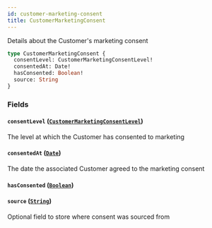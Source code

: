 ```yaml
---
id: customer-marketing-consent
title: CustomerMarketingConsent
---
```



Details about the Customer's marketing consent


```graphql
type CustomerMarketingConsent {
  consentLevel: CustomerMarketingConsentLevel!
  consentedAt: Date!
  hasConsented: Boolean!
  source: String
}
```


### Fields

#### `consentLevel` ([`CustomerMarketingConsentLevel`](/developers/demandhq-apis/demand-api/graphql/reference/enums/customer-marketing-consent-level))

The level at which the Customer has consented to marketing


#### `consentedAt` ([`Date`](/developers/demandhq-apis/demand-api/graphql/reference/scalars/date))

The date the associated Customer agreed to the marketing consent


#### `hasConsented` ([`Boolean`](/developers/demandhq-apis/demand-api/graphql/reference/scalars/boolean))




#### `source` ([`String`](/developers/demandhq-apis/demand-api/graphql/reference/scalars/string))

Optional field to store where consent was sourced from




